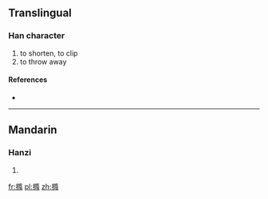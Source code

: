 ==Translingual==

===Han character===
{{Han char|rn=64|rad=手|as=12|sn=15|four=5402<sub>7</sub>|canj=手弓中月 (QNLB)}}

# to shorten, to clip
# to throw away

====References====
* {{Han ref|kx=0457.010|dkj=12754|dj=0805.170|hdz=31950.110|uh=64B1|ud=25777|bh=E5BB|bd=58811}}

----

==Mandarin==

===Hanzi===
{{cmn-hanzi|pin=[[tuǒ]] ([[tuo3]]), [[wō]] ([[wo1]])|wg=t'o<sup>3</sup>, wo<sup>1</sup>}}

# {{defn|lang=cmn|sort=手12}}

[[fr:撱]]
[[pl:撱]]
[[zh:撱]]